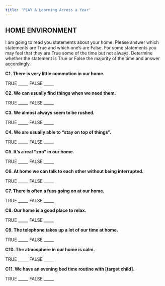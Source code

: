 ```yaml
---
title: 'PLAY & Learning Across a Year'
---
```


## HOME ENVIRONMENT

I am going to read you statements about your home. 
Please answer which statements are True and which one’s are False. 
For some statements you may feel that they are True some of the time but not always.
Determine whether the statement is True or False the majority of the time and answer accordingly.

**C1. There is very little commotion in our home.**

TRUE _____  FALSE _____

**C2. We can usually find things when we need them.**

TRUE _____  FALSE _____

**C3. We almost always seem to be rushed.**

TRUE _____  FALSE _____

**C4. We are usually able to “stay on top of things".**

TRUE _____  FALSE _____

**C5. It’s a real “zoo” in our home.**

TRUE _____  FALSE _____

**C6. At home we can talk to each other without being interrupted.**

TRUE _____  FALSE _____

**C7. There is often a fuss going on at our home.**

TRUE _____  FALSE _____

**C8. Our home is a good place to relax.**

TRUE _____  FALSE _____

**C9. The telephone takes up a lot of our time at home.**

TRUE _____  FALSE _____

**C10. The atmosphere in our home is calm.**

TRUE _____  FALSE _____

**C11. We have an evening bed time routine with [target child].**

TRUE _____  FALSE _____

